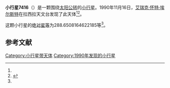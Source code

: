 {{Infobox planet
| bgcolour = #FFFFC0
| name = 7416 Linnankoski
| symbol = 
| image = 
| caption = 
| discovery = yes
| discovery_ref = 
| discoverer = [[艾瑞克·怀特·埃尔斯特|艾瑞克·怀特·埃尔斯特]]
| discovery_site = [[拉西拉天文台|拉西拉天文台]] 
| discovered = 1990年11月16日
| designations = yes
| mp_name = 
| named_after = 
| alt_names = 1990 WV4/ 1970 HJ / 1993 QR1
| mp_category = [[主带小行星|主带小行星]]
| orbit_ref = <ref name="a">[http://ssd.jpl.nasa.gov/sbdb.cgi?sstr=7416 7416 Linnankoski] {{Wayback|url=http://ssd.jpl.nasa.gov/sbdb.cgi?sstr=7416 |date=20201124024240 }}，小行星數據庫瀏覽器（JPL Small-Body Database Browser）－[[美国国家航空航天局|美国国家航空航天局]]喷气推进实验室</ref>
| epoch = 2456400.5 (2013年4月18日更新)
| aphelion = {{convert|2.694711905781779|AU|km|3|abbr=on|lk=out}}
| perihelion = {{convert|2.024042697347068|AU|km|3|abbr=on}}
| semimajor = {{convert|2.359377301564423|AU|km|3|abbr=on}}
| eccentricity = 0.142128435
| period = 1323.715098 [[日|日]]<br />3.62[[儒略年|儒略年]]
| avg_speed = 
| inclination = 4.378023066049575
| asc_node = 191.7489592472859
| mean_anomaly = 
| arg_peri = 288.6508164622185
| satellites = 
| physical_characteristics = yes
| dimensions = 
| mass = 
| density = 
| surface_grav = 
| escape_velocity = 
| sidereal_day = 
| axial_tilt = 
| pole_ecliptic_lat = 
| pole_ecliptic_lon = 
| albedo = 
| temperatures= 
| temp_name1 = 
| mean_temp_1 = 
| max_temp_1 = 
| temp_name2 = 
| max_temp_2 = 
| spectral_type = 
| abs_magnitude = 288.6508164622185
}}

'''小行星7416'''（{{lang-en|7416 Linnankoski}}）是一颗围绕[[太阳|太阳]][[公转|公转]]的[[小行星|小行星]]。1990年11月16日，[[艾瑞克·怀特·埃尔斯特|艾瑞克·怀特·埃尔斯特]]在拉西拉天文台发现了此天体<ref name="a" /><ref>{{cite news|title=小行星列表|url=http://cfa-www.harvard.edu/iau/lists/NumberedMPs.txt|accessdate=2013-07-08|newspaper=哈佛大学|archive-date=2008-05-17|archive-url=https://web.archive.org/web/20080517010638/http://cfa-www.harvard.edu/iau/lists/NumberedMPs.txt|dead-url=no}}</ref>。

这颗小行星的[[绝对星等|绝对星等]]为288.6508164622185等<ref name="a" />。

==参考文献==
{{reflist}}
{{Minor Planet Number|[[小行星7415|小行星7415]]|[[小行星7417|小行星7417]]}}

{{小天体}}

[[Category:小行星带天体|Category:小行星带天体]]
[[Category:1990年发现的小行星|Category:1990年发现的小行星]]

{{asteroid-stub}}